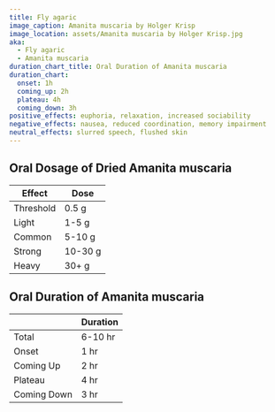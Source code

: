 ```yaml
---
title: Fly agaric
image_caption: Amanita muscaria by Holger Krisp
image_location: assets/Amanita muscaria by Holger Krisp.jpg
aka:
  - Fly agaric
  - Amanita muscaria
duration_chart_title: Oral Duration of Amanita muscaria
duration_chart:
  onset: 1h
  coming_up: 2h
  plateau: 4h
  coming_down: 3h
positive_effects: euphoria, relaxation, increased sociability
negative_effects: nausea, reduced coordination, memory impairment
neutral_effects: slurred speech, flushed skin
---
```


## Oral Dosage of Dried Amanita muscaria
| Effect | Dose |
| --- | --- |
| Threshold | 0.5 g |
| Light | 1-5 g |
| Common | 5-10 g |
| Strong | 10-30 g |
| Heavy | 30+ g |

## Oral Duration of Amanita muscaria
|  | Duration |
| --- | --- |
| Total | 6-10 hr |
| Onset | 1 hr |
| Coming Up | 2 hr |
| Plateau | 4 hr |
| Coming Down | 3 hr |





